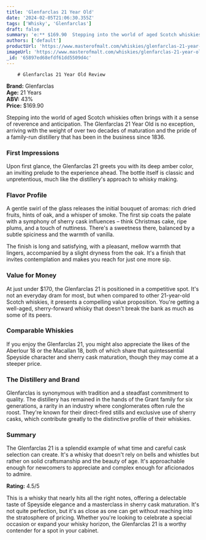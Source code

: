 ```yaml
---
title: 'Glenfarclas 21 Year Old'
date: '2024-02-05T21:06:30.355Z'
tags: ['Whisky', 'Glenfarclas']
draft: false
summary: 'e:** $169.90  Stepping into the world of aged Scotch whiskies often brings with it a sense of reverence and anticipation. The Glen...'
authors: ['default']
productUrl: 'https://www.masterofmalt.com/whiskies/glenfarclas-21-year-old-whisky/'
imageUrl: 'https://www.masterofmalt.com/whiskies/glenfarclas-21-year-old-whisky.jpg'
_id: '65897ed68efdf61dd5509d4c'
---
```


        # Glenfarclas 21 Year Old Review

**Brand:** Glenfarclas  
**Age:** 21 Years  
**ABV:** 43%  
**Price:** $169.90

Stepping into the world of aged Scotch whiskies often brings with it a sense of reverence and anticipation. The Glenfarclas 21 Year Old is no exception, arriving with the weight of over two decades of maturation and the pride of a family-run distillery that has been in the business since 1836.

### First Impressions

Upon first glance, the Glenfarclas 21 greets you with its deep amber color, an inviting prelude to the experience ahead. The bottle itself is classic and unpretentious, much like the distillery's approach to whisky making.

### Flavor Profile

A gentle swirl of the glass releases the initial bouquet of aromas: rich dried fruits, hints of oak, and a whisper of smoke. The first sip coats the palate with a symphony of sherry cask influences – think Christmas cake, ripe plums, and a touch of nuttiness. There's a sweetness there, balanced by a subtle spiciness and the warmth of vanilla.

The finish is long and satisfying, with a pleasant, mellow warmth that lingers, accompanied by a slight dryness from the oak. It's a finish that invites contemplation and makes you reach for just one more sip.

### Value for Money

At just under $170, the Glenfarclas 21 is positioned in a competitive spot. It's not an everyday dram for most, but when compared to other 21-year-old Scotch whiskies, it presents a compelling value proposition. You're getting a well-aged, sherry-forward whisky that doesn't break the bank as much as some of its peers.

### Comparable Whiskies

If you enjoy the Glenfarclas 21, you might also appreciate the likes of the Aberlour 18 or the Macallan 18, both of which share that quintessential Speyside character and sherry cask maturation, though they may come at a steeper price.

### The Distillery and Brand

Glenfarclas is synonymous with tradition and a steadfast commitment to quality. The distillery has remained in the hands of the Grant family for six generations, a rarity in an industry where conglomerates often rule the roost. They're known for their direct-fired stills and exclusive use of sherry casks, which contribute greatly to the distinctive profile of their whiskies.

### Summary

The Glenfarclas 21 is a splendid example of what time and careful cask selection can create. It's a whisky that doesn't rely on bells and whistles but rather on solid craftsmanship and the beauty of age. It's approachable enough for newcomers to appreciate and complex enough for aficionados to admire.

**Rating:** 4.5/5

This is a whisky that nearly hits all the right notes, offering a delectable taste of Speyside elegance and a masterclass in sherry cask maturation. It's not quite perfection, but it's as close as one can get without reaching into the stratosphere of pricing. Whether you're looking to celebrate a special occasion or expand your whisky horizon, the Glenfarclas 21 is a worthy contender for a spot in your cabinet.
